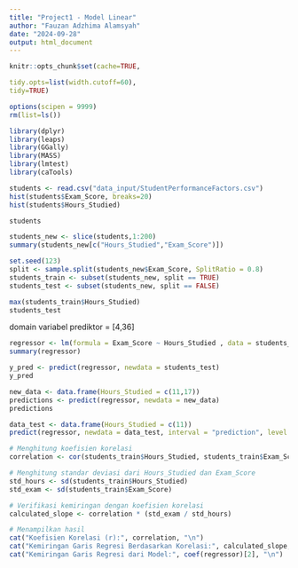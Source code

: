 ```yaml
---
title: "Project1 - Model Linear"
author: "Fauzan Adzhima Alamsyah"
date: "2024-09-28"
output: html_document
---
```


```r
knitr::opts_chunk$set(cache=TRUE,

tidy.opts=list(width.cutoff=60),
tidy=TRUE)

options(scipen = 9999)
rm(list=ls())
```

```r
library(dplyr)
library(leaps)
library(GGally)
library(MASS)
library(lmtest)
library(caTools)
```

```r
students <- read.csv("data_input/StudentPerformanceFactors.csv")
hist(students$Exam_Score, breaks=20)
hist(students$Hours_Studied)
```
```r
students
```
```r
students_new <- slice(students,1:200)
summary(students_new[c("Hours_Studied","Exam_Score")])
```

```r
set.seed(123)
split <- sample.split(students_new$Exam_Score, SplitRatio = 0.8)
students_train <- subset(students_new, split == TRUE)
students_test <- subset(students_new, split == FALSE)
```

```r
max(students_train$Hours_Studied)
students_test
```

domain variabel prediktor = [4,36]

```r
regressor <- lm(formula = Exam_Score ~ Hours_Studied , data = students_train)
summary(regressor)
```


```r
y_pred <- predict(regressor, newdata = students_test)
y_pred
```
```r
new_data <- data.frame(Hours_Studied = c(11,17))
predictions <- predict(regressor, newdata = new_data)
predictions
```

```r
data_test <- data.frame(Hours_Studied = c(11))
predict(regressor, newdata = data_test, interval = "prediction", level = 0.95)
```

```r
# Menghitung koefisien korelasi
correlation <- cor(students_train$Hours_Studied, students_train$Exam_Score)

# Menghitung standar deviasi dari Hours_Studied dan Exam_Score
std_hours <- sd(students_train$Hours_Studied)
std_exam <- sd(students_train$Exam_Score)

# Verifikasi kemiringan dengan koefisien korelasi
calculated_slope <- correlation * (std_exam / std_hours)

# Menampilkan hasil
cat("Koefisien Korelasi (r):", correlation, "\n")
cat("Kemiringan Garis Regresi Berdasarkan Korelasi:", calculated_slope, "\n")
cat("Kemiringan Garis Regresi dari Model:", coef(regressor)[2], "\n")

```

